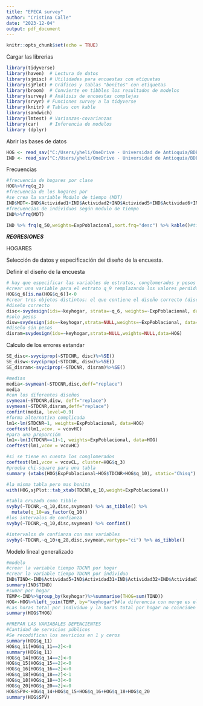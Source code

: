 ---
title: "EPECA survey"
author: "Cristina Calle"
date: "2023-12-04"
output: pdf_document
---

```{r setup, include=FALSE}
knitr::opts_chunk$set(echo = TRUE)
```

Cargar las librerias

```{r include=FALSE}
library(tidyverse)
library(haven)  # Lectura de datos
library(sjmisc) # Utilidades para encuestas con etiquetas
library(sjPlot) # Gráficos y tablas "bonitos" con etiquetas
library(broom)  # Convierte en tibbles los resultados de modelos
library(survey) # Análisis de encuestas complejas
library(srvyr) # Funciones survey a la tidyverse
library(knitr) # Tablas con kable
library(sandwich)
library(lmtest) # Varianzas-covarianzas
library(car)    # Inferencia de modelos
library (dplyr)
```

Abrir las bases de datos

```{r echo=TRUE}
HOG <- read_sav("C:/Users/yheli/OneDrive - Universidad de Antioquia/BDEPECA/FINAL SPSS/hogaresFinal v.3.sav")
IND <- read_sav("C:/Users/yheli/OneDrive - Universidad de Antioquia/BDEPECA/FINAL SPSS/individuosFinal v.3.sav")
```

Frecuencias

```{r}
#frecuencia de hogares por clase
HOG%>%frq(q_2)
#frecuencia de los hogares por 
#se crea la variable Modulo de tiempo (MDT)
IND$MDT<-IND$Actividad1+IND$Actividad2+IND$Actividad5+IND$Actividad6+IND$Actividad7+IND$Actividad8+IND$Actividad9+IND$Actividad31+IND$Actividad32+IND$Actividad33+IND$Actividad34+IND$Actividad35+IND$Actividad36+IND$Actividad37+IND$Actividad41+IND$Actividad42+IND$Actividad43+IND$Actividad44
#frecuencias de individuos según modulo de tiempo
IND%>%frq(MDT)
```
```{r}
IND %>% frq(q_50,weights=ExpPoblacional,sort.frq="desc") %>% kable()#titulos
```


***REGRESIONES***

HOGARES

Selección de datos y especificación del diseño de la encuesta.

Definir el diseño de la encuesta

```{r}
# hay que especificar las variables de estratos, conglomerados y pesos
#crear una variable para el estrato q_9 remplazando los valores perdidos
HOG$q_6[is.na(HOG$q_6)]<-0
#crear tres objetos distintos: el que contiene el diseño correcto (disc), el que sólo utiliza pesos pero no diseño complejo (disw), y, por último, el que trata los datos como si fuesen un muestro aleatorio, sin utilizar pesos (disram).
#diseño correcto
disc<-svydesign(ids=~keyhogar, strata=~q_6, weights=~ExpPoblacional, data=HOG, nest=TRUE)
#solo pesos
disw=svydesign(ids=~keyhogar,strata=NULL,weights=~ExpPoblacional, data=HOG)
#diseño sin pesos
disram=svydesign(ids=~keyhogar,strata=NULL,weights=NULL,data=HOG)
```
Calculo de los errores estandar
```{r}
SE_disc<-svyciprop(~STDCNR, disc)%>%SE()
SE_disw<-svyciprop(~STDCNR, disw)%>%SE()
SE_disram<-svyciprop(~STDCNR, disram)%>%SE()
```
```{r}
#medias
media<-svymean(~STDCNR,disc,deff="replace")
media
#con los diferentes diseños
svymean(~STDCNR,disw, deff="replace")
svymean(~STDCNR,disram,deff="replace")
confint(media, level=0.9)
#forma alternativa complicada
lm1<-lm(STDCNR~1, weights=ExpPoblacional, data=HOG)
coeftest(lm1,vcov. = vcovHC)
#para una proporcióm
lm1<-lm(I(TDCNR==1)~1, weights=ExpPoblacional, data=HOG)
coeftest(lm1,vcov = vcovHC)
```

```{r}
#si se tiene en cuenta los conglomerados
coeftest(lm1,vcov = vcovCL, cluster=HOG$q_3)
#prueba chi-square para una tabla
summary (xtabs(HOG$ExpPoblacional~HOG$TDCNR+HOG$q_10), static="Chisq")
```
```{r}
#la misma tabla pero mas bonita
with(HOG,sjPlot::tab_xtab(TDCNR,q_10,weight=ExpPoblacional))
```

```{r}
#tabla cruzada como tibble
svyby(~TDCNR,~q_10,disc,svymean) %>% as_tibble() %>% 
  mutate(q_10=as_factor(q_10))
#los intervalos de confianza
svyby(~TDCNR,~q_10,disc,svymean) %>% confint()
```
```{r}
#intervalos de confianza con mas variables
svyby(~TDCNR,~q_10+q_28,disc,svymean,vartype="ci") %>% as_tibble()
```
Modelo lineal generalizado
```{r}
#modelo
#crear la variable tiempo TDCNR por hogar
#crear la variable tiempo TDCNR por individuo
IND$TIND<-IND$Actividad5+IND$Actividad31+IND$Actividad32+IND$Actividad33+IND$Actividad34+IND$Actividad35+IND$Actividad36+IND$Actividad37+IND$Actividad41+IND$Actividad42+IND$Actividad43+IND$Actividad44
summary(IND$TIND)
#sumar por hogar
TEMP<-IND%>%group_by(keyhogar)%>%summarise(THOG=sum(TIND))
HOG<-HOG%>%left_join(TEMP, by="keyhogar")#la diferencia con merge es el orden
#Las horas total por individuo y la horas total por hogar no coinciden con las que calculo el profesor revisar
summary(HOG$THOG)
```
```{r}
#PREPAR LAS VARIABALES DEPENCIENTES
#Cantidad de servicios públicos
#Se recodifican los sevricios en 1 y ceros
summary(HOG$q_11)
HOG$q_11[HOG$q_11==2]<-0
summary(HOG$q_11)
HOG$q_14[HOG$q_14==2]<-0
HOG$q_15[HOG$q_15==2]<-0
HOG$q_16[HOG$q_16==2]<-0
HOG$q_18[HOG$q_18==2]<-1
HOG$q_18[HOG$q_18==3]<-0
HOG$q_20[HOG$q_20==2]<-0
HOG$SPV<-HOG$q_14+HOG$q_15+HOG$q_16+HOG$q_18+HOG$q_20
summary(HOG$SPV)

```

